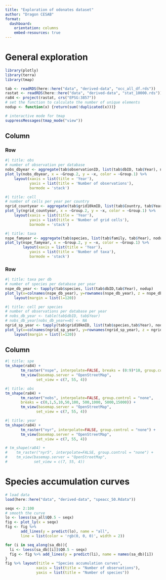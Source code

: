 ```yaml
---
title: "Exploration of odonates dataset"
author: "Dragon CESAB"
format:
  dashboard:
    orientation: columns
    embed-resources: true
---
```


# General exploration

```r
library(plotly)
library(terra)
library(tmap)

tab <- readRDS(here::here("data", "derived-data", "occ_all_df.rds"))
rastat <- readRDS(here::here("data", "derived-data", "stat_10000.rds"))
ra84 <- project(rastat, crs("EPSG:3857"))
# set the function to calculate the number of unique elements
nodup <- function(x) {return(sum(!duplicated(x)))}

# interactive mode for tmap
suppressMessages(tmap_mode("view"))
```



## Column

### Row {.tabset}

```r
#| title: obs
# number of observation per database
nobs_dbyear <- aggregate(tab$observationID, list(tab$dbID, tab$Year), nodup)
plot_ly(nobs_dbyear, x = ~Group.2, y = ~x, color = ~Group.1) %>% 
    layout(xaxis = list(title = 'Year'),
           yaxis = list(title = 'Number of observations'), 
           barmode = 'stack')
```

```r
#| title: cell
# number of cells per year per country
ngrid_countyear <- aggregate(tab$grid10kmID, list(tab$Country, tab$Year), nodup)
plot_ly(ngrid_countyear, x = ~Group.2, y = ~x, color = ~Group.1) %>% 
    layout(xaxis = list(title = 'Year'),
           yaxis = list(title = 'Number of grid cells'), 
           barmode = 'stack')
```

```r
#| title: taxa
nspe_famyear <- aggregate(tab$species, list(tab$family, tab$Year), nodup)
plot_ly(nspe_famyear, x = ~Group.2, y = ~x, color = ~Group.1) %>% 
        layout(xaxis = list(title = 'Year'),
           yaxis = list(title = 'Number of taxa'), 
           barmode = 'stack')
```


### Row {.tabset}
```r
#| title: taxa per db
# number of species per database per year
nspe_db_year <- tapply(tab$species, list(tab$dbID,tab$Year), nodup)
plot_ly(x=colnames(nspe_db_year), y=rownames(nspe_db_year), z = nspe_db_year, type = "heatmap") %>%
    layout(margin = list(l=120))
```

```r
#| title: cell per species
# number of observations per database per year
# nobs_db_year <- table(tab$dbID, tab$Year)
# nobs_db_year[nobs_db_year==0] <- NA
ngrid_sp_year <- tapply(tab$grid10kmID, list(tab$species,tab$Year), nodup)
plot_ly(x=colnames(ngrid_sp_year), y=rownames(ngrid_sp_year), z = ngrid_sp_year, type = "heatmap") %>%
    layout(margin = list(l=120))
```



## Column {.tabset}
```r
#| title: spe
tm_shape(ra84) +
       tm_raster("nspe", interpolate=FALSE, breaks = (0:9)*10, group.control = "none") +
       tm_view(basemap.server = "OpenStreetMap",
              set_view = c(7, 55, 4))
```

```r
#| title: obs
tm_shape(ra84) +
       tm_raster("nobs", interpolate=FALSE, group.control = "none",
       breaks = c(0,1,5,10,50,100, 500,1000, 5000,15000)) +
       tm_view(basemap.server = "OpenStreetMap",
              set_view = c(7, 55, 4))

```

```r
#| title: year
tm_shape(ra84) +
       tm_raster("nyr", interpolate=FALSE, group.control = "none") +
       tm_view(basemap.server = "OpenStreetMap",
              set_view = c(7, 55, 4))

# tm_shape(ra84) +
#    tm_raster("nyr5", interpolate=FALSE, group.control = "none") +
#    tm_view(basemap.server = "OpenStreetMap",
#            set_view = c(7, 55, 4))

```



# Species accumulation curves

```r
# load data
load(here::here("data", "derived-data", "speacc_50.Rdata"))

seqx <- 2:100
# smooth the curve
lo <- loess(sa_all$Q0.5 ~ seqx)
fig <- plot_ly(x = seqx) 
fig <- fig %>% 
       add_lines(y = predict(lo), name = "all", 
       line = list(color = 'rgb(0, 0, 0)', width = 2)) 

for (i in seq_along(sa_db)){
  li <- loess(sa_db[[i]]$Q0.5 ~ seqx)
  fig <- fig %>% add_lines(y = predict(li), name = names(sa_db)[i]) 
}
fig %>% layout(title = "Species accumulation curves", 
              xaxis = list(title = "Number of observations"),
              yaxis = list(title = "Number of species"))
```
